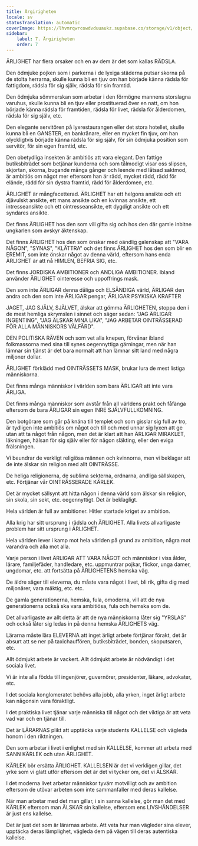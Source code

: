 ```yaml
---
title: Ärgirigheten
locale: sv
statusTranslation: automatic
coverImage: https://lhvmrqwrcowdvduuaukz.supabase.co/storage/v1/object/public/strapi-uploads/small_cover-educacion-fundamental.webp-2d51a7828a2b1309555be27f7e2a61a0.webp
sidebar:
    label: 7. Ärgirigheten
    order: 7
---
```

ÄRLIGHET har flera orsaker och en av dem är det som kallas RÄDSLA.

Den ödmjuke pojken som i parkerna i de lyxiga städerna putsar skorna på de stolta herrarna, skulle kunna bli en tjuv om han började känna rädsla för fattigdom, rädsla för sig själv, rädsla för sin framtid.

Den ödmjuka sömmerskan som arbetar i den förmögne mannens storslagna varuhus, skulle kunna bli en tjuv eller prostituerad över en natt, om hon började känna rädsla för framtiden, rädsla för livet, rädsla för ålderdomen, rädsla för sig själv, etc.

Den elegante servitören på lyxrestaurangen eller det stora hotellet, skulle kunna bli en GANSTER, en bankrånare, eller en mycket fin tjuv, om han olyckligtvis började känna rädsla för sig själv, för sin ödmjuka position som servitör, för sin egen framtid, etc.

Den obetydliga insekten är ambitiös att vara elegant. Den fattige butiksbiträdet som betjänar kunderna och som tålmodigt visar oss slipsen, skjortan, skorna, bugande många gånger och leende med låtsad saktmod, är ambitiös om något mer eftersom han är rädd, mycket rädd, rädd för elände, rädd för sin dystra framtid, rädd för ålderdomen, etc.

ÄRLIGHET är mångfacetterad. ÄRLIGHET har ett helgons ansikte och ett djävulskt ansikte, ett mans ansikte och en kvinnas ansikte, ett intresseansikte och ett ointresseansikte, ett dygdigt ansikte och ett syndares ansikte.

Det finns ÄRLIGHET hos den som vill gifta sig och hos den där gamle inbitne ungkarlen som avskyr äktenskap.

Det finns ÄRLIGHET hos den som önskar med oändlig galenskap att "VARA NÅGON", "SYNAS", "KLÄTTRA" och det finns ÄRLIGHET hos den som blir en EREMIT, som inte önskar något av denna värld, eftersom hans enda ÄRLIGHET är att nå HIMLEN, BEFRIA SIG, etc.

Det finns JORDISKA AMBITIONER och ANDLIGA AMBITIONER. Ibland använder ÄRLIGHET ointeresse och uppoffrings mask.

Den som inte ÄRLIGAR denna dåliga och ELSÄNDIGA värld, ÄRLIGAR den andra och den som inte ÄRLIGAR pengar, ÄRLIGAR PSYKISKA KRAFTER

JAGET, JAG SJÄLV, SJÄLVET, älskar att gömma ÄRLIGHETEN, stoppa den i de mest hemliga skrymslen i sinnet och säger sedan: "JAG ÄRLIGAR INGENTING", "JAG ÄLSKAR MINA LIKA", "JAG ARBETAR OINTRÄSSERAD FÖR ALLA MÄNNISKORS VÄLFÄRD".

DEN POLITISKA RÄVEN och som vet alla knepen, förvånar ibland folkmassorna med sina till synes oegennyttiga gärningar, men när han lämnar sin tjänst är det bara normalt att han lämnar sitt land med några miljoner dollar.

ÄRLIGHET förklädd med OINTRÄSSETS MASK, brukar lura de mest listiga människorna.

Det finns många människor i världen som bara ÄRLIGAR att inte vara ÄRLIGA.

Det finns många människor som avstår från all världens prakt och fåfänga eftersom de bara ÄRLIGAR sin egen INRE SJÄLVFULLKOMNING.

Den botgörare som går på knäna till templet och som gisslar sig full av tro, är tydligen inte ambitiös om något och till och med unnar sig lyxen att ge utan att ta något från någon, men det är klart att han ÄRLIGAR MIRAKLET, läkningen, hälsan för sig själv eller för någon släkting, eller den eviga frälsningen.

Vi beundrar de verkligt religiösa männen och kvinnorna, men vi beklagar att de inte älskar sin religion med allt OINTRÄSSE.

De heliga religionerna, de sublima sekterna, ordnarna, andliga sällskapen, etc. Förtjänar vår OINTRÄSSERADE KÄRLEK.

Det är mycket sällsynt att hitta någon i denna värld som älskar sin religion, sin skola, sin sekt, etc. oegennyttigt. Det är beklagligt.

Hela världen är full av ambitioner. Hitler startade kriget av ambition.

Alla krig har sitt ursprung i rädsla och ÄRLIGHET. Alla livets allvarligaste problem har sitt ursprung i ÄRLIGHET.

Hela världen lever i kamp mot hela världen på grund av ambition, några mot varandra och alla mot alla.

Varje person i livet ÄRLIGAR ATT VARA NÅGOT och människor i viss ålder, lärare, familjefäder, handledare, etc. uppmuntrar pojkar, flickor, unga damer, ungdomar, etc. att fortsätta på ÄRLIGHETENS hemska väg.

De äldre säger till eleverna, du måste vara något i livet, bli rik, gifta dig med miljonärer, vara mäktig, etc. etc.

De gamla generationerna, hemska, fula, omoderna, vill att de nya generationerna också ska vara ambitiösa, fula och hemska som de.

Det allvarligaste av allt detta är att de nya människorna låter sig "YRSLAS" och också låter sig ledas in på denna hemska ÄRLIGHETS väg.

Lärarna måste lära ELEVERNA att inget ärligt arbete förtjänar förakt, det är absurt att se ner på taxichauffören, butiksbiträdet, bonden, skoputsaren, etc.

Allt ödmjukt arbete är vackert. Allt ödmjukt arbete är nödvändigt i det sociala livet.

Vi är inte alla födda till ingenjörer, guvernörer, presidenter, läkare, advokater, etc.

I det sociala konglomeratet behövs alla jobb, alla yrken, inget ärligt arbete kan någonsin vara föraktligt.

I det praktiska livet tjänar varje människa till något och det viktiga är att veta vad var och en tjänar till.

Det är LÄRARNAS plikt att upptäcka varje students KALLELSE och vägleda honom i den riktningen.

Den som arbetar i livet i enlighet med sin KALLELSE, kommer att arbeta med SANN KÄRLEK och utan ÄRLIGHET.

KÄRLEK bör ersätta ÄRLIGHET. KALLELSEN är det vi verkligen gillar, det yrke som vi glatt utför eftersom det är det vi tycker om, det vi ÄLSKAR.

I det moderna livet arbetar människor tyvärr motvilligt och av ambition eftersom de utövar arbeten som inte sammanfaller med deras kallelse.

När man arbetar med det man gillar, i sin sanna kallelse, gör man det med KÄRLEK eftersom man ÄLSKAR sin kallelse, eftersom ens LIVSHÄNDELSER är just ens kallelse.

Det är just det som är lärarnas arbete. Att veta hur man vägleder sina elever, upptäcka deras lämplighet, vägleda dem på vägen till deras autentiska kallelse.
